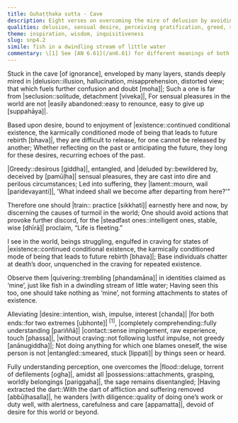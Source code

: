 ```yaml
---
title: Guhaṭṭhaka sutta - Cave
description: Eight verses on overcoming the mire of delusion by avoiding attachment to sensory pleasures, discerning their causes, and practicing for being free of ‘mine’.
qualities: delusion, sensual desire, perceiving gratification, greed, suffering, wisdom, personal existence, free from attachment, attachment, dispassion, free from attachment, diligence, complete comprehension
theme: inspiration, wisdom, inquisitiveness
slug: snp4.2
simile: fish in a dwindling stream of little water
commentary: \[1] See [AN 6.61](/an6.61) for different meanings of both ends.
---
```


Stuck in the cave [of ignorance], enveloped by many layers,
stands deeply mired in |delusion::illusion, hallucination, misapprehension, distorted view; that which fuels further confusion and doubt [moha]|;
Such a one is far from |seclusion::solitude, detachment [viveka]|,
For sensual pleasures in the world are not |easily abandoned::easy to renounce, easy to give up [suppahāya]|.

Based upon desire, bound to enjoyment of |existence::continued conditional existence, the karmically conditioned mode of being that leads to future rebirth [bhava]|,
they are difficult to release, for one cannot be released by another;
Whether reflecting on the past or anticipating the future,
they long for these desires, recurring echoes of the past.

|Greedy::desirous [giddha]|, entangled, and |deluded by::bewildered by, deceived by [pamūḷha]| sensual pleasures,
they are cast into dire and perilous circumstances;
Led into suffering, they |lament::mourn, wail [paridevayanti]|,
'What indeed shall we become after departing from here?'”

Therefore one should |train:: practice [sikkhati]| earnestly here and now,
by discerning the causes of turmoil in the world;
One should avoid actions that provoke further discord,
for the |steadfast ones::intelligent ones, stable, wise [dhīrā]| proclaim, “Life is fleeting.”

I see in the world, beings struggling,
engulfed in craving for states of |existence::continued conditional existence, the karmically conditioned mode of being that leads to future rebirth [bhava]|;
Base individuals chatter at death’s door,
unquenched in the craving for repeated existence.

Observe them |quivering::trembling [phandamāna]| in identities claimed as ‘mine’,
just like fish in a dwindling stream of little water;
Having seen this too, one should take nothing as ‘mine’,
not forming attachments to states of existence.

Alleviating |desire::intention, wish, impulse, interest [chanda]| |for both ends::for two extremes [ubhonte]| <sup>[1]</sup>,
|completely comprehending::fully understanding [pariññā]| |contact::sense impingement, raw experience, touch [phassa]|, |without craving::not following lustful impulse, not greedy [anānugiddha]|;
Not doing anything for which one blames oneself,
the wise person is not |entangled::smeared, stuck [lippati]| by things seen or heard.

Fully understanding perception, one overcomes the |flood::deluge, torrent of defilements [ogha]|,
amidst all |possessions::attachments, grasping, worldly belongings [pariggaha]|, the sage remains disentangled;
|Having extracted the dart::With the dart of affliction and suffering removed [abbūḷhasalla]|, he wanders |with diligence::quality of doing one’s work or duty well, with alertness, carefulness and care [appamatta]|,
devoid of desire for this world or beyond.